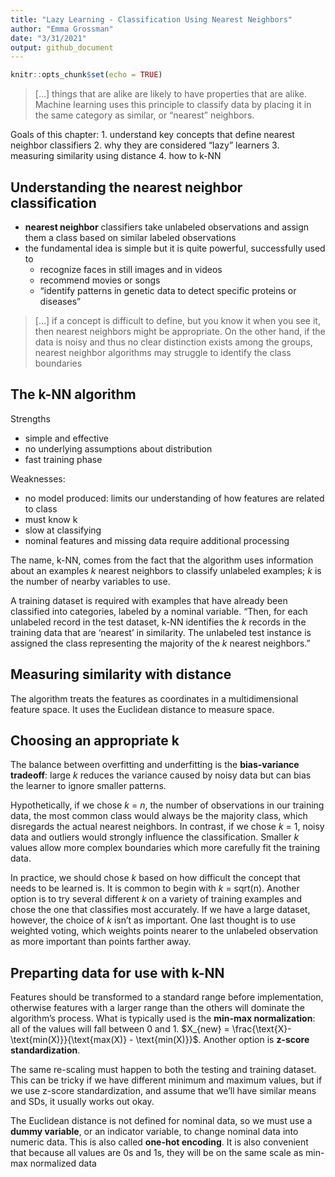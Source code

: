 ```yaml
---
title: "Lazy Learning - Classification Using Nearest Neighbors"
author: "Emma Grossman"
date: "3/31/2021"
output: github_document
---
```


```r
knitr::opts_chunk$set(echo = TRUE)
```

> [...] things that are alike are likely to have properties that are alike. Machine learning uses this principle to classify data by placing it in the same category as similar, or "nearest" neighbors.

Goals of this chapter:
1. understand key concepts that define nearest neighbor classifiers
2. why they are considered "lazy" learners
3. measuring similarity using distance
4. how to k-NN

## Understanding the nearest neighbor classification

- **nearest neighbor** classifiers take unlabeled observations and assign them a class based on similar labeled observations
- the fundamental idea is simple but it is quite powerful, successfully used to
  - recognize faces in still images and in videos
  - recommend movies or songs
  - "identify patterns in genetic data to detect specific proteins or diseases"
  
> [...] if a concept is difficult to define, but you know it when you see it, then nearest neighbors might be appropriate. On the other hand, if the data is noisy and thus no clear distinction exists among the groups, nearest neighbor algorithms may struggle to identify the class boundaries

## The k-NN algorithm

Strengths

- simple and effective
- no underlying assumptions about distribution
- fast training phase

Weaknesses:

- no model produced: limits our understanding of how features are related to class
- must know k
- slow at classifying
- nominal features and missing data require additional processing

The name, k-NN, comes from the fact that the algorithm uses information about an examples *k* nearest neighbors to classify unlabeled examples; *k* is the number of nearby variables to use.

A training dataset is required with examples that have already been classified into categories, labeled by a nominal variable. "Then, for each unlabeled record in the test dataset, k-NN identifies the *k* records in the training data that are 'nearest' in similarity. The unlabeled test instance is assigned the class representing the majority of the *k* nearest neighbors."

## Measuring similarity with distance

The algorithm treats the features as coordinates in a multidimensional feature space. It uses the Euclidean distance to measure space.

## Choosing an appropriate k

The balance between overfitting and underfitting is the **bias-variance tradeoff**: large *k* reduces the variance caused by noisy data but can bias the learner to ignore smaller patterns.

Hypothetically, if we chose *k* = *n*, the number of observations in our training data, the most common class would always be the majority class, which disregards the actual nearest neighbors. In contrast, if we chose *k* = 1, noisy data and outliers would strongly influence the classification. Smaller *k* values allow more complex boundaries which more carefully fit the training data.

In practice, we should chose *k* based on how difficult the concept that needs to be learned is. It is common to begin with *k* = sqrt(n). Another option is to try several different *k* on a variety of training examples and chose the one that classifies most accurately. If we have a large dataset, however, the choice of *k* isn't as important. One last thought is to use weighted voting, which weights points nearer to the unlabeled observation as more important than points farther away. 

## Preparting data for use with k-NN

Features should be transformed to a standard range before implementation, otherwise features with a larger range than the others will dominate the algorithm's process. What is typically used is the **min-max normalization**: all of the values will fall between 0 and 1. $X_{new} = \frac{\text{X}- \text{min(X)}}{\text{max(X)} - \text{min(X)}}$. Another option is **z-score standardization**.

The same re-scaling must happen to both the testing and training dataset. This can be tricky if we have different minimum and maximum values, but if we use z-score standardization, and assume that we'll have similar means and SDs, it usually works out okay.

The Euclidean distance is not defined for nominal data, so we must use a **dummy variable**, or an indicator variable, to change nominal data into numeric data. This is also called **one-hot encoding**. It is also convenient that because all values are 0s and 1s, they will be on the same scale as min-max normalized data
